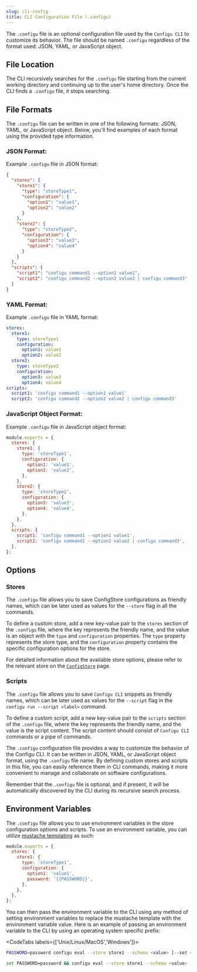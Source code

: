 ```yaml
---
slug: cli-config
title: CLI Configuration File (.configu)
---
```


The `.configu` file is an optional configuration file used by the `Configu CLI` to customize its behavior. The file should be named `.configu` regardless of the format used: JSON, YAML, or JavaScript object.

## File Location

The CLI recursively searches for the `.configu` file starting from the current working directory and continuing up to the user's home directory. Once the CLI finds a `.configu` file, it stops searching.

## File Formats

The `.configu` file can be written in one of the following formats: JSON, YAML, or JavaScript object. Below, you'll find examples of each format using the provided type information.

### JSON Format:

Example `.configu` file in JSON format:

```json
{
  "stores": {
    "store1": {
      "type": "storeType1",
      "configuration": {
        "option1": "value1",
        "option2": "value2"
      }
    },
    "store2": {
      "type": "storeType2",
      "configuration": {
        "option3": "value3",
        "option4": "value4"
      }
    }
  },
  "scripts": {
    "script1": "configu command1 --option1 value1",
    "script2": "configu command2 --option2 value2 | configu command3"
  }
}
```

### YAML Format:

Example `.configu` file in YAML format:

```yaml
stores:
  store1:
    type: storeType1
    configuration:
      option1: value1
      option2: value2
  store2:
    type: storeType2
    configuration:
      option3: value3
      option4: value4
scripts:
  script1: 'configu command1 --option1 value1'
  script2: 'configu command2 --option2 value2 | configu command3'
```

### JavaScript Object Format:

Example `.configu` file in JavaScript object format:

```javascript
module.exports = {
  stores: {
    store1: {
      type: 'storeType1',
      configuration: {
        option1: 'value1',
        option2: 'value2',
      },
    },
    store2: {
      type: 'storeType2',
      configuration: {
        option3: 'value3',
        option4: 'value4',
      },
    },
  },
  scripts: {
    script1: 'configu command1 --option1 value1',
    script2: 'configu command2 --option2 value2 | configu command3',
  },
};
```

## Options

### Stores

The `.configu` file allows you to save ConfigStore configurations as friendly names, which can be later used as values for the `--store` flag in all the commands.

To define a custom store, add a new key-value pair to the `stores` section of the `.configu` file, where the key represents the friendly name, and the value is an object with the `type` and `configuration` properties. The `type` property represents the store type, and the `configuration` property contains the specific configuration options for the store.

For detailed information about the available store options, please refer to the relevant store on the [`ConfigStore`](/config-store) page.

### Scripts

The `.configu` file allows you to save `Configu CLI` snippets as friendly names, which can be later used as values for the `--script` flag in the `configu run --script <label>` command.

To define a custom script, add a new key-value pair to the `scripts` section of the `.configu` file, where the key represents the friendly name, and the value is the script content. The script content should consist of `Configu CLI` commands or a pipe of commands.

<Admonition type="info">

The `.configu` configuration file provides a way to customize the behavior of the Configu CLI. It can be written in JSON, YAML, or JavaScript object format, using the `.configu` file name. By defining custom stores and scripts in this file, you can easily reference them in CLI commands, making it more convenient to manage and collaborate on software configurations.

Remember that the `.configu` file is optional, and if present, it will be automatically discovered by the CLI during its recursive search process.

</Admonition>

## Environment Variables

The `.configu` file allows you to use environment variables in the store configuration options and scripts. To use an environment variable, you can utilize [mustache templating](https://mustache.github.io/) as such:

```javascript
module.exports = {
  stores: {
    store1: {
      type: 'storeType1',
      configuration: {
        option1: 'value1',
        password: '{{PASSWORD}}',
      },
    },
  },
};
```

You can then pass the environment variable to the CLI using any method of setting environment variables to replace the mustache template with the environment variable value. Here is an example of passing an environment variable to the CLI by using an operating system specific prefix:

<CodeTabs labels={['Unix/Linux/MacOS','Windows']}>
```bash
PASSWORD=password configu eval --store store1 --schema <value> [--set <value>] [-c <value>]
```
```bash
set PASSWORD=password && configu eval --store store1 --schema <value> [--set <value>] [-c <value>]
```
</CodeTabs>
